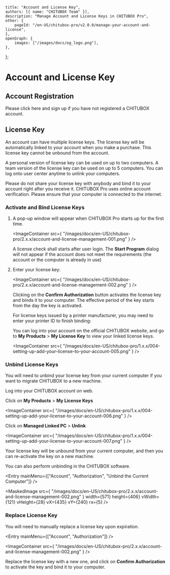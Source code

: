 
	title: "Account and License Key",
	authors: [{ name: "CHITUBOX Team" }],
	description: "Manage Account and License Keys in CHITUBOX Pro",
	other: {
		pageId: "/en-US/chitubox-pro/v2.0.0/manage-your-account-and-license",
	},
	openGraph: {
		images: ["/images/docs/og_logo.png"],
	},
};

# Account and License Key

## Account Registration

Please click<Link href="https://cc.chitubox.com/register"> here </Link>and sign up if you have not registered a CHITUBOX account.

## License Key

An account can have multiple license keys. The license key will be automatically linked to your account when you make a purchase. This license key cannot be unbound from the account.

A personal version of license key can be used on up to two computers. A team version of the license key can be used on up to 5 computers. You can log onto user center anytime to unlink your computers.

<Admonition type="danger" title="Warning">
	Please do not share your license key with anybody and bind it to your
	account right after you receive it.
</Admonition>

<Admonition type="note" title="Attention">
	CHITUBOX Pro uses online account verification. Please ensure that your
	computer is connected to the internet.
</Admonition>

### Activate and Bind License Keys

1. A pop-up window will appear when CHITUBOX Pro starts up for the first time.

    <ImageContainer
    	src={
    		"/images/docs/en-US/chitubox-pro/2.x.x/account-and-license-management-001.png"
    	}
    />

    <Admonition type="note" title="Attention">
    	A license check shall starts after user login. The
    	<b>Start Program</b>
    	dialog will not appear if the account does not meet the requirements
    	(the account or the computer is already in use)
    </Admonition>

1. Enter your license key:

    <ImageContainer
    	src={
    		"/images/docs/en-US/chitubox-pro/2.x.x/account-and-license-management-002.png"
    	}
    />

    Clicking on the **Confirm Authorization** button activates the license key and binds it to your computer. The effective period of the key starts from the day the key is activated.

    For license keys issued by a printer manufacturer, you may need to enter your printer ID to finish binding:

    <LicenseCard size={420} />

    You can log into <Link href="https://cc.chitubox.com/login"> your account </Link> on the official CHITUBOX website, and go to **My Products** > **My License Key** to view your linked license keys.

    <ImageContainer
    	src={
    		"/images/docs/en-US/chitubox-pro/1.x.x/004-setting-up-add-your-license-to-your-account-005.png"
    	}
    />

### Unbind License Keys

You will need to unbind your license key from your current computer if you want to migrate CHITUBOX to a new machine.

Log into your <Link href="https://cc.chitubox.com/login">CHITUBOX account</Link> on web.

Click on **My Products** > **My License Keys**

<ImageContainer
	src={
		"/images/docs/en-US/chitubox-pro/1.x.x/004-setting-up-add-your-license-to-your-account-006.png"
	}
/>

Click on **Managed Linked PC** > **Unlink**

<ImageContainer
	src={
		"/images/docs/en-US/chitubox-pro/1.x.x/004-setting-up-add-your-license-to-your-account-007.png"
	}
/>

Your license key will be unbound from your current computer, and then you can re-activate the key on a new machine.

You can also perform unbinding in the CHITUBOX software.

<Entry mainMenu={["Account", "Authorization", "Unbind the Current Computer"]} />

<MaskedImage
	src={
		"/images/docs/en-US/chitubox-pro/2.x.x/account-and-license-management-002.png"
	}
	width={571}
	height={406}
	vWidth={121}
	vHeight={28}
	vX={435}
	vY={240}
	rx={5}
/>

### Replace License Key

You will need to manually replace a license key upon expiration.

<Entry mainMenu={["Account", "Authorization"]} />

<ImageContainer
	src={
		"/images/docs/en-US/chitubox-pro/2.x.x/account-and-license-management-002.png"
	}
/>

Replace the license key with a new one, and click on **Confirm Authorization** to activate the key and bind it to your computer.
